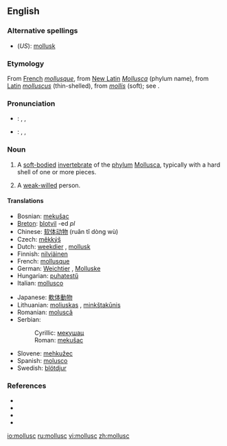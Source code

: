 ==English==

===Alternative spellings===
*(''US''): [[mollusk]]

===Etymology===
From [[French]] ''[[mollusque]]'', from [[New Latin]] ''[[Mollusca]]'' (phylum name), from [[Latin]] ''[[molluscus]]'' (thin-shelled), from ''[[mollis]]'' (soft); see {{pie|mel-}}.

===Pronunciation===
*{{italbrac|[[RP]]}}: {{enPR|mŏl'əsk}}, {{IPA|/ˈmɒləsk/}}, {{SAMPA|/"mQl@sk/}}
*{{italbrac|US}}: {{enPR|mäl'əsk}}, {{IPA|/ˈmɑːləsk/}}, {{SAMPA|/"mA:l@sk/}}

===Noun===
{{en-noun}}

# A [[soft-bodied]] [[invertebrate]] of the [[phylum]] [[Mollusca]], typically with a hard shell of one or more pieces.
# {{figuratively}} A [[weak-willed]] person.

====Translations====
{{trans-top|soft-bodied invertebrate of phylum Mollusca}}
*Bosnian: [[mekušac#Bosnian|mekušac]] {{m}}
*[[Breton]]: [[blotvil]] {{m}} -ed ''pl''
*Chinese: [[软体动物]] (ruǎn tǐ dòng wù)
*Czech: [[měkkýš]] {{m}}
*Dutch: [[weekdier]] {{n}}, [[mollusk]]
*Finnish: [[nilviäinen]]
*French: [[mollusque]]
*German: [[Weichtier]] {{n}}, [[Molluske]] {{f}}
*Hungarian: [[puhatestű]]
*Italian: [[mollusco]] {{m}}
{{trans-mid}}
*Japanese: [[軟体動物]]
*Lithuanian: [[moliuskas]] {{m}}, [[minkštakūnis]] {{m}}
*Romanian: [[moluscă]] {{f}}
*Serbian:
*:Cyrillic: [[мекушац#Serbian|мекушац]] {{m}}
*:Roman: [[mekušac#Serbian|mekušac]] {{m}}
*Slovene: [[mehkužec]] {{m}}
*Spanish: [[molusco]] {{m}}
*Swedish: [[blötdjur]] {{n}}
{{trans-bottom}}

===References===
{{pedialite|Mollusca}}
* {{R:American Heritage 2000|mollusc}}
* {{R:Dictionary.com|mollusc}}
* {{R:CancerWEB|mollusc}}
* {{R:WordNet 2003|mollusc}}

[[io:mollusc]]
[[ru:mollusc]]
[[vi:mollusc]]
[[zh:mollusc]]